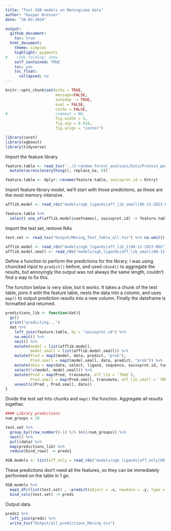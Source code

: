 ```yaml
---
title: "Test XGB models on Meningioma data"
author: "Kaspar Bresser"
date: "26-03-2024"

output: 
  github_document:
    toc: true
  html_document: 
    theme: simplex
    highlight: pygments
#    code_folding: show
    self_contained: TRUE
    toc: yes
    toc_float:
      collapsed: no
---
```




```r
knitr::opts_chunk$set(echo = TRUE,
                      message=FALSE,
                      autodep  = TRUE,
                      eval = FALSE,
                      cache = FALSE,
#                     comment = NA,
                      fig.width = 5,
                      fig.asp = 0.618,
                      fig.align = "center")
```


```r
library(caret)
library(xgboost)
library(tidyverse)
```

Import the feature library

```r
feature.table <- read_tsv("../2-random_forest_analyses/Data/Protein_per_Uniprot_entry_library_v3.csv.zip") %>% 
  mutate(across(everything(), replace_na, 0))

feature.table <- dplyr::rename(feature.table, swissprot.id = Entry)
```




Import feature library model, we'll start with those predictions, as these are the most memory intensive. 


```r
afflib.model <- read_rds("models/xgb_ligands|aff_lib_small|08-12-2023.RDS")

feature.table %>% 
  select( one_of(afflib.model$coefnames), swissprot.id) -> feature.table

```

Import the test set, remove NAs

```r
test.set <- read_tsv("Output/Mening_Test_Table_all.tsv") %>% na.omit()
```



```r
afflib.model <- read_rds("models/xgb_ligands|aff_lib_2|08-12-2023.RDS")
afflib.model.small <- read_rds("models/xgb_ligands|aff_lib_small|08-12-2023.RDS")
```

Define a function to perform the predictions for the library. I was using chuncked input to `predict()` before, and used `cbind()` to aggregate the results, but annoyingly the output was not always the same length, couldn't find a way to fix this. 

The function below is very slow, but it works. It takes a chunk of the test table, joins it with the feature table, nests the data into a column, and uses `map()` to output prediction results into a new column. Finally the dataframe is formatted and returned. 

```r
predictions_lib <- function(dat){
  gc()
  print("predicting...")
  dat %>% 
    left_join(feature.table, by = "swissprot.id") %>% 
    na.omit() %>% 
    nest() %>% 
    mutate(model = list(afflib.model),
           model.small = list(afflib.model.small)) %>% 
    mutate(Pred = map2(model, data, predict, "prob"),
           Pred.small = map2(model.small, data, predict, "prob")) %>% 
    mutate(data = map(data, select, ligand, sequence, swissprot.id, tumor)) %>% 
    select(!c(model, model.small)) %>% 
    mutate(Pred = map(Pred, transmute, aff_lib = `TRUE`),
           Pred.small = map(Pred.small, transmute, aff_lib_small = `TRUE`)) %>% 
    unnest(c(Pred , Pred.small, data)) 
}
```


Divide the test set into chunks and `map()` the function. Aggregate all results together.

```r
#### Library predictions
num_groups = 20

test.set %>% 
  group_by((row_number()-1) %/% (n()/num_groups)) %>%
  nest() %>% 
  pull(data) %>%
  map(predictions_lib) %>% 
  reduce(bind_rows) -> preds1
```


```r

XGB.models <- list(aff_only = read_rds("models/xgb_ligands|aff_only|08-12-2023.RDS"))
```

These predictions don't need all the features, so they can be immediately performed on the table in 1 go. 

```r
XGB.models %>% 
  map2_dfc(list(test.set) , ~predict(object = .x, newdata = .y, type = "prob")$`TRUE`) %>% 
  bind_cols(test.set) -> preds
```

Output data. 

```r
preds1 %>% 
  left_join(preds) %>% 
  write_tsv("Output/all_predictions_Mening.tsv")
```



